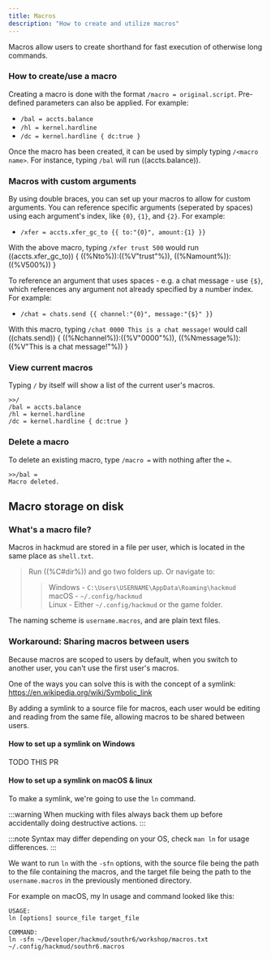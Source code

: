 ```yaml
---
title: Macros
description: "How to create and utilize macros"
---
```


Macros allow users to create shorthand for fast execution of otherwise long commands.

### How to create/use a macro

Creating a macro is done with the format `/macro = original.script`. Pre-defined parameters can also be applied. For example:

- `/bal = accts.balance`
- `/hl = kernel.hardline`
- `/dc = kernel.hardline { dc:true }`

Once the macro has been created, it can be used by simply typing `/<macro name>`. For instance, typing `/bal` will run ((accts.balance)).

### Macros with custom arguments

By using double braces, you can set up your macros to allow for custom arguments. You can reference specific arguments (seperated by spaces) using each argument's index, like `{0}`, `{1}`, and `{2}`. For example:

- `/xfer = accts.xfer_gc_to {{ to:"{0}", amount:{1} }}`

With the above macro, typing `/xfer trust 500` would run ((accts.xfer_gc_to)) \{ ((%Nto%)):((%V"trust"%)), ((%Namount%)):((%V500%)) \}

To reference an argument that uses spaces - e.g. a chat message - use `{$}`, which references any argument not already specified by a number index. For example:

- `/chat = chats.send {{ channel:"{0}", message:"{$}" }}`

With this macro, typing `/chat 0000 This is a chat message!` would call ((chats.send)) \{ ((%Nchannel%)):((%V"0000"%)), ((%Nmessage%)):((%V"This is a chat message!"%)) \}

### View current macros

Typing `/` by itself will show a list of the current user's macros.

```
>>/
/bal = accts.balance
/hl = kernel.hardline
/dc = kernel.hardline { dc:true }
```

### Delete a macro

To delete an existing macro, type `/macro =` with nothing after the `=`.

```
>>/bal =
Macro deleted.
```

## Macro storage on disk

### What's a macro file?

Macros in hackmud are stored in a file per user, which is located in the same place as `shell.txt`.

> Run ((%C#dir%)) and go two folders up. Or navigate to:
>
> > Windows - `C:\Users\USERNAME\AppData\Roaming\hackmud`\
> > macOS - `~/.config/hackmud`\
> > Linux - Either `~/.config/hackmud` or the game folder.

The naming scheme is `username.macros`, and are plain text files.

### Workaround: Sharing macros between users

Because macros are scoped to users by default, when you switch to another user, you can't use the first user's macros.

One of the ways you can solve this is with the concept of a symlink: https://en.wikipedia.org/wiki/Symbolic_link

By adding a symlink to a source file for macros, each user would be editing and reading from the same file, allowing macros to be shared between users.

#### How to set up a symlink on Windows

TODO THIS PR

#### How to set up a symlink on macOS & linux

To make a symlink, we're going to use the `ln` command.

:::warning
When mucking with files always back them up before accidentally doing destructive actions.
:::

:::note
Syntax may differ depending on your OS, check `man ln` for usage differences.
:::

We want to run `ln` with the `-sfn` options, with the source file being the path to the file containing the macros, and the target file being the path to the `username.macros` in the previously mentioned directory.

For example on macOS, my ln usage and command looked like this:

```
USAGE:
ln [options] source_file target_file

COMMAND:
ln -sfn ~/Developer/hackmud/southr6/workshop/macros.txt ~/.config/hackmud/southr6.macros
```
